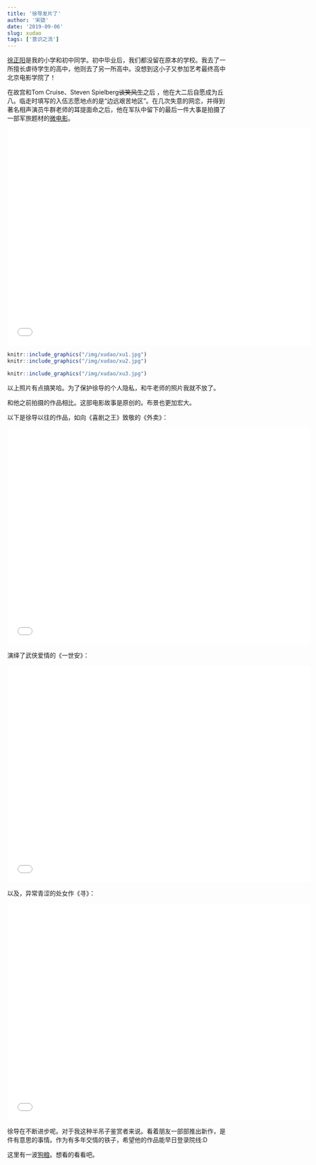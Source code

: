 ```yaml
---
title: '徐导发片了'
author: '宋骁'
date: '2019-09-06'
slug: xudao
tags: ['意识之流']
---
```


[徐正阳](https://mp.weixin.qq.com/s/2I_GAaCp9m4SFXWOPSsHUQ)是我的小学和初中同学。初中毕业后，我们都没留在原本的学校。我去了一所擅长虐待学生的高中，他则去了另一所高中。没想到这小子又参加艺考最终高中北京电影学院了！  

在故宫和Tom Cruise、Steven Spielberg~~谈笑风生~~之后 ，他在大二后自愿成为丘八。临走时填写的入伍志愿地点的是“边远艰苦地区”。在几次失意的网恋，并得到著名相声演员牛群老师的耳提面命之后，他在军队中留下的最后一件大事是拍摄了一部军旅题材的[微电影](https://mp.weixin.qq.com/s/PofOYVY_VN0tOkjUhE58mw)。 

<iframe src="//player.bilibili.com/player.html?aid=69590127&cid=120605512&page=1" width="700" height="500" scrolling="no" border="0" frameborder="no" framespacing="0" allowfullscreen="true"> </iframe>


```r
knitr::include_graphics("/img/xudao/xu1.jpg")
knitr::include_graphics("/img/xudao/xu2.jpg")
```

```r
knitr::include_graphics("/img/xudao/xu3.jpg")
```

以上照片有点搞笑哈。为了保护徐导的个人隐私，和牛老师的照片我就不放了。


和他之前拍摄的作品相比。这部电影故事是原创的。布景也更加宏大。  

以下是徐导以往的作品，如向《喜剧之王》致敬的《外卖》：  

<iframe src="//player.bilibili.com/player.html?aid=7964811&cid=13082523&page=1" width="700" height="500" scrolling="no" border="0" frameborder="no" framespacing="0" allowfullscreen="true"> </iframe>

演绎了武侠爱情的《一世安》：  

<iframe src="//player.bilibili.com/player.html?aid=17290218&cid=28252846&page=1" width="700" height="500" scrolling="no" border="0" frameborder="no" framespacing="0" allowfullscreen="true"> </iframe>

以及，异常青涩的处女作《寻》：  

<iframe src="//player.bilibili.com/player.html?aid=37803284&cid=66457550&page=1" width="700" height="500" scrolling="no" border="0" frameborder="no" framespacing="0" allowfullscreen="true"> </iframe>

徐导在不断进步呢。对于我这种半吊子鉴赏者来说。看着朋友一部部推出新作，是件有意思的事情。作为有多年交情的铁子，希望他的作品能早日登录院线:D

这里有一波[狗粮](https://www.bilibili.com/video/av63859627)。想看的看看吧。
















